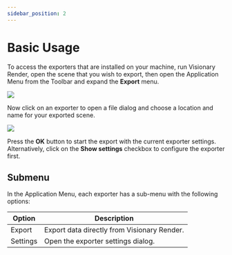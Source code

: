 ```yaml
---
sidebar_position: 2
---
```


# Basic Usage

To access the exporters that are installed on your machine, run Visionary Render, open the scene that you wish to export, then open the Application Menu from the Toolbar and expand the **Export** menu.

![](/img/exporters/app-menu.png)

Now click on an exporter to open a file dialog and choose a location and name for your exported scene.

![](/img/exporters/file-browser.png)

Press the **OK** button to start the export with the current exporter settings. Alternatively, click on the **Show settings** checkbox to configure the exporter first.

## Submenu

In the Application Menu, each exporter has a sub-menu with the following options:

| Option     | Description                                 |
|------------|---------------------------------------------|
| Export     | Export data directly from Visionary Render. |
| Settings   | Open the exporter settings dialog.          |
